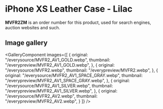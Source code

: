 
# iPhone XS Leather Case - Lilac

<Callout type='info' emoji='👉🏻'>**MVFR2ZM** is an order number for this product, used for search engines, auction websites and such.</Callout>

## Image gallery

<GalleryComponent
    images={[
      {
        original: "/everysource/MVFR2_AV1_GOLD.webp",
        thumbnail: "/everypreview/MVFR2_AV1_GOLD.webp",
      },
      {
        original: "/everysource/MVFR2.webp",
        thumbnail: "/everypreview/MVFR2.webp",
      },
      {
        original: "/everysource/MVFR2_AV1_SPACE_GRAY.webp",
        thumbnail: "/everypreview/MVFR2_AV1_SPACE_GRAY.webp",
      },
      {
        original: "/everysource/MVFR2_AV1_SILVER.webp",
        thumbnail: "/everypreview/MVFR2_AV1_SILVER.webp",
      },
      {
        original: "/everysource/MVFR2_AV2.webp",
        thumbnail: "/everypreview/MVFR2_AV2.webp",
      }
    ]}
  />
